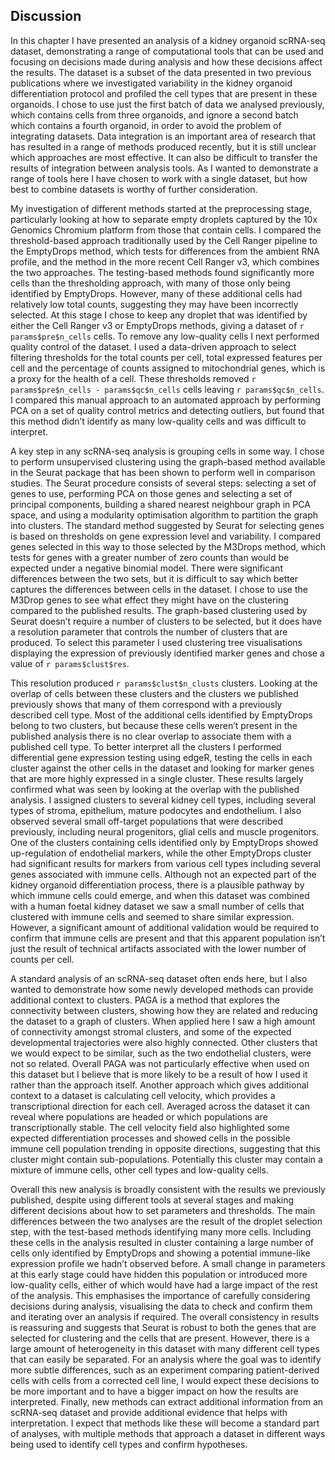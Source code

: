 ## Discussion

In this chapter I have presented an analysis of a kidney organoid scRNA-seq
dataset, demonstrating a range of computational tools that can be used and
focusing on decisions made during analysis and how these decisions affect the
results. The dataset is a subset of the data presented in two previous
publications where we investigated variability in the kidney organoid
differentiation protocol and profiled the cell types that are present in these
organoids. I chose to use just the first batch of data we analysed previously,
which contains cells from three organoids, and ignore a second batch which
contains a fourth organoid, in order to avoid the problem of integrating
datasets. Data integration is an important area of research that has resulted
in a range of methods produced recently, but it is still unclear which
approaches are most effective. It can also be difficult to transfer the results
of integration between analysis tools. As I wanted to demonstrate a range of
tools here I have chosen to work with a single dataset, but how best to combine
datasets is worthy of further consideration.

My investigation of different methods started at the preprocessing stage,
particularly looking at how to separate empty droplets captured by the 10x
Genomics Chromium platform from those that contain cells. I compared the
threshold-based approach traditionally used by the Cell Ranger pipeline to the
EmptyDrops method, which tests for differences from the ambient RNA profile,
and the method in the more recent Cell Ranger v3, which combines the two
approaches. The testing-based methods found significantly more cells than the
thresholding approach, with many of those only being identified by EmptyDrops.
However, many of these additional cells had relatively low total counts,
suggesting they may have been incorrectly selected. At this stage I chose to
keep any droplet that was identified by either the Cell Ranger v3 or EmptyDrops
methods, giving a dataset of `r params$pre$n_cells` cells. To remove any
low-quality cells I next performed quality control of the dataset. I used a
data-driven approach to select filtering thresholds for the total counts per
cell, total expressed features per cell and the percentage of counts assigned
to mitochondrial genes, which is a proxy for the health of a cell. These
thresholds removed `r params$pre$n_cells - params$qc$n_cells` cells leaving
`r params$qc$n_cells`. I compared this manual approach to an automated approach
by performing PCA on a set of quality control metrics and detecting outliers,
but found that this method didn't identify as many low-quality cells and was
difficult to interpret.

A key step in any scRNA-seq analysis is grouping cells in some way. I chose to
perform unsupervised clustering using the graph-based method available in the
Seurat package that has been shown to perform well in comparison studies. The
Seurat procedure consists of several steps: selecting a set of genes to use,
performing PCA on those genes and selecting a set of principal components,
building a shared nearest neighbour graph in PCA space, and using a modularity
optimisation algorithm to partition the graph into clusters. The standard
method suggested by Seurat for selecting genes is based on thresholds on gene
expression level and variability. I compared genes selected in this way to
those selected by the M3Drops method, which tests for genes with a greater
number of zero counts than would be expected under a negative binomial model.
There were significant differences between the two sets, but it is difficult to
say which better captures the differences between cells in the dataset. I chose
to use the M3Drop genes to see what effect they might have on the clustering
compared to the published results. The graph-based clustering used by Seurat
doesn't require a number of clusters to be selected, but it does have a
resolution parameter that controls the number of clusters that are produced. To
select this parameter I used clustering tree visualisations displaying the
expression of previously identified marker genes and chose a value of
`r params$clust$res`.

This resolution produced `r params$clust$n_clusts` clusters. Looking at the
overlap of cells between these clusters and the clusters we published
previously shows that many of them correspond with a previously described cell
type. Most of the additional cells identified by EmptyDrops belong to two
clusters, but because these cells weren't present in the published analysis
there is no clear overlap to associate them with a published cell type. To
better interpret all the clusters I performed differential gene expression
testing using edgeR, testing the cells in each cluster against the other cells
in the dataset and looking for marker genes that are more highly expressed in a
single cluster. These results largely confirmed what was seen by looking at the
overlap with the published analysis. I assigned clusters to several kidney cell
types, including several types of stroma, epithelium, mature podocytes and
endothelium. I also observed several small off-target populations that were
described previously, including neural progenitors, glial cells and muscle
progenitors. One of the clusters containing cells identified only by EmptyDrops
showed up-regulation of endothelial markers, while the other EmptyDrops cluster
had significant results for markers from various cell types including several
genes associated with immune cells. Although not an expected part of the kidney
organoid differentiation process, there is a plausible pathway by which immune
cells could emerge, and when this dataset was combined with a human foetal
kidney dataset we saw a small number of cells that clustered with immune cells
and seemed to share similar expression. However, a significant amount of
additional validation would be required to confirm that immune cells are
present and that this apparent population isn't just the result of technical
artifacts associated with the lower number of counts per cell.

A standard analysis of an scRNA-seq dataset often ends here, but I also wanted
to demonstrate how some newly developed methods can provide additional context
to clusters. PAGA is a method that explores the connectivity between clusters,
showing how they are related and reducing the dataset to a graph of clusters.
When applied here I saw a high amount of connectivity amongst stromal clusters,
and some of the expected developmental trajectories were also highly connected.
Other clusters that we would expect to be similar, such as the two endothelial
clusters, were not so related. Overall PAGA was not particularly effective when
used on this dataset but I believe that is more likely to be a result of how I
used it rather than the approach itself. Another approach which gives
additional context to a dataset is calculating cell velocity, which provides a
transcriptional direction for each cell. Averaged across the dataset it can
reveal where populations are headed or which populations are transcriptionally
stable. The cell velocity field also highlighted some expected differentiation
processes and showed cells in the possible immune cell population trending in
opposite directions, suggesting that this cluster might contain
sub-populations. Potentially this cluster may contain a mixture of immune
cells, other cell types and low-quality cells.

Overall this new analysis is broadly consistent with the results we previously
published, despite using different tools at several stages and making different
decisions about how to set parameters and thresholds. The main differences
between the two analyses are the result of the droplet selection step, with the
test-based methods identifying many more cells. Including these cells in the
analysis resulted in cluster containing a large number of cells only identified
by EmptyDrops and showing a potential immune-like expression profile we hadn't
observed before. A small change in parameters at this early stage could have
hidden this population or introduced more low-quality cells, either of which
would have had a large impact of the rest of the analysis. This emphasises the
importance of carefully considering decisions during analysis, visualising the
data to check and confirm them and iterating over an analysis if required. The
overall consistency in results is reassuring and suggests that Seurat is robust
to both the genes that are selected for clustering and the cells that are
present. However, there is a large amount of heterogeneity in this dataset with
many different cell types that can easily be separated. For an analysis where
the goal was to identify more subtle differences, such as an experiment
comparing patient-derived cells with cells from a corrected cell line, I would
expect these decisions to be more important and to have a bigger impact on how
the results are interpreted. Finally, new methods can extract additional
information from an scRNA-seq dataset and provide additional evidence that
helps with interpretation. I expect that methods like these will become a
standard part of analyses, with multiple methods that approach a dataset in
different ways being used to identify cell types and confirm hypotheses.
